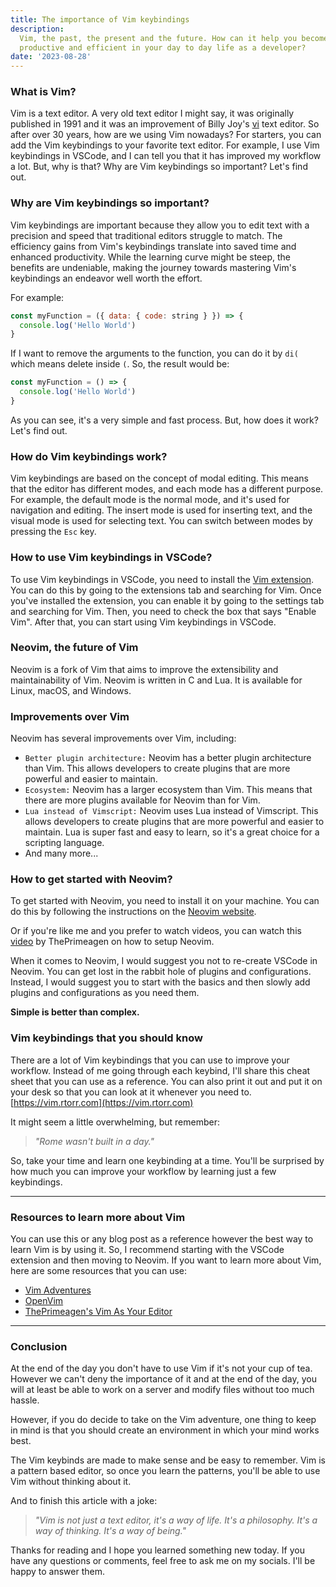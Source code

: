```yaml
---
title: The importance of Vim keybindings
description:
  Vim, the past, the present and the future. How can it help you become more
  productive and efficient in your day to day life as a developer?
date: '2023-08-28'
---
```


### What is Vim?

Vim is a text editor. A very old text editor I might say, it was originally
published in 1991 and it was an improvement of Billy Joy's
[vi](https://www.cs.colostate.edu/helpdocs/vi.html) text editor. So after over
30 years, how are we using Vim nowadays? For starters, you can add the Vim
keybindings to your favorite text editor. For example, I use Vim keybindings in
VSCode, and I can tell you that it has improved my workflow a lot. But, why is
that? Why are Vim keybindings so important? Let's find out.

### Why are Vim keybindings so important?

Vim keybindings are important because they allow you to edit text with a
precision and speed that traditional editors struggle to match. The efficiency
gains from Vim's keybindings translate into saved time and enhanced
productivity. While the learning curve might be steep, the benefits are
undeniable, making the journey towards mastering Vim's keybindings an endeavor
well worth the effort.

For example:

```js
const myFunction = ({ data: { code: string } }) => {
  console.log('Hello World')
}
```

If I want to remove the arguments to the function, you can do it by `di(` which
means delete inside `(`. So, the result would be:

```js
const myFunction = () => {
  console.log('Hello World')
}
```

As you can see, it's a very simple and fast process. But, how does it work?
Let's find out.

### How do Vim keybindings work?

Vim keybindings are based on the concept of modal editing. This means that the
editor has different modes, and each mode has a different purpose. For example,
the default mode is the normal mode, and it's used for navigation and editing.
The insert mode is used for inserting text, and the visual mode is used for
selecting text. You can switch between modes by pressing the `Esc` key.

### How to use Vim keybindings in VSCode?

To use Vim keybindings in VSCode, you need to install the
[Vim extension](https://marketplace.visualstudio.com/items?itemName=vscodevim.vim).
You can do this by going to the extensions tab and searching for Vim. Once
you've installed the extension, you can enable it by going to the settings tab
and searching for Vim. Then, you need to check the box that says "Enable Vim".
After that, you can start using Vim keybindings in VSCode.

### Neovim, the future of Vim

Neovim is a fork of Vim that aims to improve the extensibility and
maintainability of Vim. Neovim is written in C and Lua. It is available for
Linux, macOS, and Windows.

### Improvements over Vim

Neovim has several improvements over Vim, including:

- `Better plugin architecture:` Neovim has a better plugin architecture than
  Vim. This allows developers to create plugins that are more powerful and
  easier to maintain.
- `Ecosystem:` Neovim has a larger ecosystem than Vim. This means that there are
  more plugins available for Neovim than for Vim.
- `Lua instead of Vimscript:` Neovim uses Lua instead of Vimscript. This allows
  developers to create plugins that are more powerful and easier to maintain.
  Lua is super fast and easy to learn, so it's a great choice for a scripting
  language.
- And many more...

### How to get started with Neovim?

To get started with Neovim, you need to install it on your machine. You can do
this by following the instructions on the [Neovim website](https://neovim.io/).

Or if you're like me and you prefer to watch videos, you can watch this
[video](https://www.youtube.com/watch?v=w7i4amO_zaE) by ThePrimeagen on how to
setup Neovim.

When it comes to Neovim, I would suggest you not to re-create VSCode in Neovim.
You can get lost in the rabbit hole of plugins and configurations. Instead, I
would suggest you to start with the basics and then slowly add plugins and
configurations as you need them.

**Simple is better than complex.**

### Vim keybindings that you should know

There are a lot of Vim keybindings that you can use to improve your workflow.
Instead of me going through each keybind, I'll share this cheat sheet that you
can use as a reference. You can also print it out and put it on your desk so
that you can look at it whenever you need to.
[https://vim.rtorr.com](https://vim.rtorr.com)

It might seem a little overwhelming, but remember:

> _"Rome wasn't built in a day."_

So, take your time and learn one keybinding at a time. You'll be surprised by
how much you can improve your workflow by learning just a few keybindings.

---

### Resources to learn more about Vim

You can use this or any blog post as a reference however the best way to learn
Vim is by using it. So, I recommend starting with the VSCode extension and then
moving to Neovim. If you want to learn more about Vim, here are some resources
that you can use:

- [Vim Adventures](https://vim-adventures.com/)
- [OpenVim](https://www.openvim.com/)
- [ThePrimeagen's Vim As Your Editor](https://www.youtube.com/playlist?list=PLm323Lc7iSW_wuxqmKx_xxNtJC_hJbQ7R)

---

### Conclusion

At the end of the day you don't have to use Vim if it's not your cup of tea.
However we can't deny the importance of it and at the end of the day, you will
at least be able to work on a server and modify files without too much hassle.

However, if you do decide to take on the Vim adventure, one thing to keep in
mind is that you should create an environment in which your mind works best.

The Vim keybinds are made to make sense and be easy to remember. Vim is a
pattern based editor, so once you learn the patterns, you'll be able to use Vim
without thinking about it.

And to finish this article with a joke:

> _"Vim is not just a text editor, it's a way of life. It's a philosophy. It's a
> way of thinking. It's a way of being."_

Thanks for reading and I hope you learned something new today. If you have any
questions or comments, feel free to ask me on my socials. I'll be happy to
answer them.